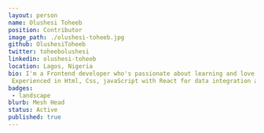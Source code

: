 ---
layout: person
name: Olushesi Toheeb
position: Contributor
image_path: ./olushesi-toheeb.jpg
github: OlushesiToheeb
twitter: toheebolushesi
linkedin: olushesi-toheeb
location: Lagos, Nigeria
bio: I'm a Frontend developer who's passionate about learning and love breaking down problems into smaller unit that I can comprehend.
 Experienced in Html, Css, javaScript with React for data integration and building single page Application and Redux for state management.
badges:
 - landscape
blurb: Mesh Head
status: Active
published: true
---
